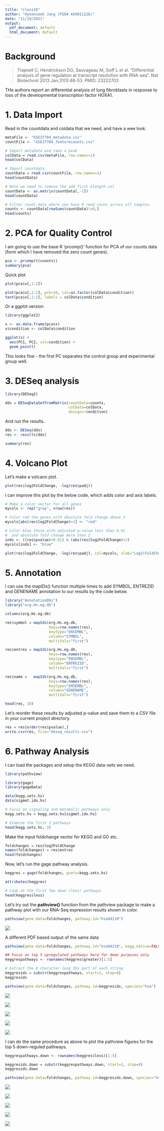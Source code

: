 ```yaml
---
title: "class16"
author: "Hyeonseok Jang (PID# A59011126)"
date: "11/19/2021"
output:
  pdf_document: default
  html_document: default
---
```


# Background

> Trapnell C, Hendrickson DG, Sauvageau M, Goff L et al. "Differential analysis of gene regulation at transcript resolution with RNA-seq". Nat Biotechnol 2013 Jan;31(1):46-53. PMID: 23222703

THe authors report an differential analysis of lung fibroblasts in response to loss of the developmental transcription factor HOXA1.


# 1. Data Import

Read in the countdata and coldata that we need, and have a wee look.
```r
metaFile <- "GSE37704_metadata.csv"
countFile <- "GSE37704_featurecounts.csv"

# Import metadata and take a peak
colData = read.csv(metaFile, row.names=1)
head(colData)

# Import countdata
countData = read.csv(countFile, row.names=1)
head(countData)
```

```r
# Note we need to remove the odd first $length col
countData <- as.matrix(countData[,-1])
head(countData)
```

```r
# Filter count data where you have 0 read count across all samples.
counts <- countData[rowSums(countData)!=0,]
head(counts)
```


# 2. PCA for Quality Control

I am going to use the base R 'prcomp()' function for PCA of our counts data (form which I have removed the zero count genes).
```r
pca <- prcomp(t(counts))
summary(pca)
```

Quick plot
```r
plot(pca$x[,1:2])
```

```r
plot(pca$x[,1:2], pch=16, col=as.factor(colData$condition))
text(pca$x[,1:2], labels = colData$condition)
```

Or a ggplot version
```r
library(ggplot2)

x <- as.data.frame(pca$x)
x$condition <- colData$condition

ggplot(x) +
  aes(PC1, PC2, col=condition) +
  geom_point()
```

This looks fine - the first PC separates the control group and experimental group well.


# 3. DESeq analysis

```r
library(DESeq2)

dds = DESeqDataSetFromMatrix(countData=counts,
                             colData=colData,
                             design=~condition)
```

And run the results.
```r
dds <- DESeq(dds)
res <- results(dds)

summary(res)
```


# 4. Volcano Plot

Let's make a volcano plot.
```r
plot(res$log2FoldChange, -log(res$padj))
```

I can improve this plot by the below code, which adds color and axis labels.
```r
# Make a color vector for all genes
mycols <- rep("gray", nrow(res))

# Color red the genes with absolute fold change above 2
mycols[abs(res$log2FoldChange)>2] <- "red"

# Color blue those with adjusted p-value less than 0.01
#  and absolute fold change more than 2
inds <- ((res$pvalue)<0.01) & (abs(res$log2FoldChange)>2)
mycols[inds] <- "blue"

plot(res$log2FoldChange, -log(res$padj), col=mycols, xlab="Log2(FoldChange)", ylab="-Log(P-value)")
```


# 5. Annotation

I can use the mapIDs() function multiple times to add SYMBOL, ENTREZID and GENENAME annotation to our results by the code below.
```r
library("AnnotationDbi")
library("org.Hs.eg.db")

columns(org.Hs.eg.db)

res$symbol = mapIds(org.Hs.eg.db,
                    keys=row.names(res), 
                    keytype="ENSEMBL",
                    column="SYMBOL",
                    multiVals="first")

res$entrez = mapIds(org.Hs.eg.db,
                    keys=row.names(res),
                    keytype="ENSEMBL",
                    column="ENTREZID",
                    multiVals="first")

res$name =   mapIds(org.Hs.eg.db,
                    keys=row.names(res),
                    keytype="ENSEMBL",
                    column="GENENAME",
                    multiVals="first")

head(res, 10)
```

Let's reorder these results by adjusted p-value and save them to a CSV file in your current project directory.
```r
res = res[order(res$pvalue),]
write.csv(res, file="deseq_results.csv")
```


# 6. Pathway Analysis

I can load the packages and setup the KEGG data-sets we need.
```r
library(pathview)
```

```r
library(gage)
library(gageData)

data(kegg.sets.hs)
data(sigmet.idx.hs)

# Focus on signaling and metabolic pathways only
kegg.sets.hs = kegg.sets.hs[sigmet.idx.hs]

# Examine the first 3 pathways
head(kegg.sets.hs, 3)
```

Make the input foldchange vector for KEGG and GO etc.
```r
foldchanges = res$log2FoldChange
names(foldchanges) = res$entrez
head(foldchanges)
```

Now, let’s run the gage pathway analysis.
```r
keggres = gage(foldchanges, gsets=kegg.sets.hs)
```

```r
attributes(keggres)

# Look at the first few down (less) pathways
head(keggres$less)
```

Let's try out the **pathview()** function from the pathview package to make a pathway plot with our RNA-Seq expression results shown in color.
```r
pathview(gene.data=foldchanges, pathway.id="hsa04110")
```

![](hsa04110.pathview.png)

A different PDF based output of the same data
```r
pathview(gene.data=foldchanges, pathway.id="hsa04110", kegg.native=FALSE)
```

```r
## Focus on top 5 upregulated pathways here for demo purposes only
keggrespathways <- rownames(keggres$greater)[1:5]

# Extract the 8 character long IDs part of each string
keggresids = substr(keggrespathways, start=1, stop=8)
keggresids
```

```r
pathview(gene.data=foldchanges, pathway.id=keggresids, species="hsa")
```

![](hsa04640.pathview.png)

![](hsa04630.pathview.png)

![](hsa00140.pathview.png)

![](hsa04142.pathview.png)

![](hsa04330.pathview.png)

I can do the same procedure as above to plot the pathview figures for the top 5 down-reguled pathways.
```r
keggrespathways.down <- rownames(keggres$less)[1:5]

keggresids.down = substr(keggrespathways.down, start=1, stop=8)
keggresids.down
```

```r
pathview(gene.data=foldchanges, pathway.id=keggresids.down, species="hsa")
```

![](hsa04110.pathview.png)

![](hsa03030.pathview.png)

![](hsa03013.pathview.png)

![](hsa03440.pathview.png)

![](hsa04114.pathview.png)